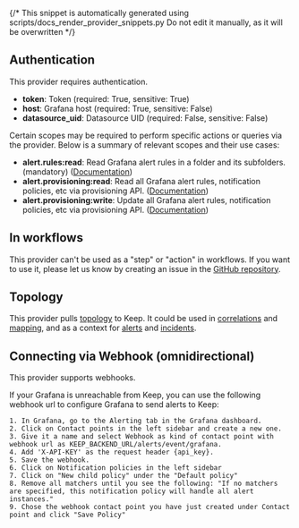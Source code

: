 {/* This snippet is automatically generated using scripts/docs_render_provider_snippets.py 
Do not edit it manually, as it will be overwritten */}

## Authentication
This provider requires authentication.
- **token**: Token (required: True, sensitive: True)
- **host**: Grafana host (required: True, sensitive: False)
- **datasource_uid**: Datasource UID (required: False, sensitive: False)

Certain scopes may be required to perform specific actions or queries via the provider. Below is a summary of relevant scopes and their use cases:
- **alert.rules:read**: Read Grafana alert rules in a folder and its subfolders. (mandatory) ([Documentation](https://grafana.com/docs/grafana/latest/administration/roles-and-permissions/access-control/custom-role-actions-scopes/))
- **alert.provisioning:read**: Read all Grafana alert rules, notification policies, etc via provisioning API.  ([Documentation](https://grafana.com/docs/grafana/latest/administration/roles-and-permissions/access-control/custom-role-actions-scopes/))
- **alert.provisioning:write**: Update all Grafana alert rules, notification policies, etc via provisioning API.  ([Documentation](https://grafana.com/docs/grafana/latest/administration/roles-and-permissions/access-control/custom-role-actions-scopes/))



## In workflows

This provider can't be used as a "step" or "action" in workflows. If you want to use it, please let us know by creating an issue in the [GitHub repository](https://github.com/keephq/keep/issues).




## Topology
This provider pulls [topology](/overview/servicetopology) to Keep. It could be used in [correlations](/overview/correlation-topology) 
and [mapping](/overview/enrichment/mapping#mapping-with-topology-data), and as a context 
for [alerts](/alerts/sidebar#7-alert-topology-view) and [incidents](/overview#17-incident-topology).
## Connecting via Webhook (omnidirectional)
This provider supports webhooks.

If your Grafana is unreachable from Keep, you can use the following webhook url to configure Grafana to send alerts to Keep:
    
    1. In Grafana, go to the Alerting tab in the Grafana dashboard.
    2. Click on Contact points in the left sidebar and create a new one.
    3. Give it a name and select Webhook as kind of contact point with webhook url as KEEP_BACKEND_URL/alerts/event/grafana.
    4. Add 'X-API-KEY' as the request header {api_key}.
    5. Save the webhook.
    6. Click on Notification policies in the left sidebar
    7. Click on "New child policy" under the "Default policy"
    8. Remove all matchers until you see the following: "If no matchers are specified, this notification policy will handle all alert instances."
    9. Chose the webhook contact point you have just created under Contact point and click "Save Policy"
    
